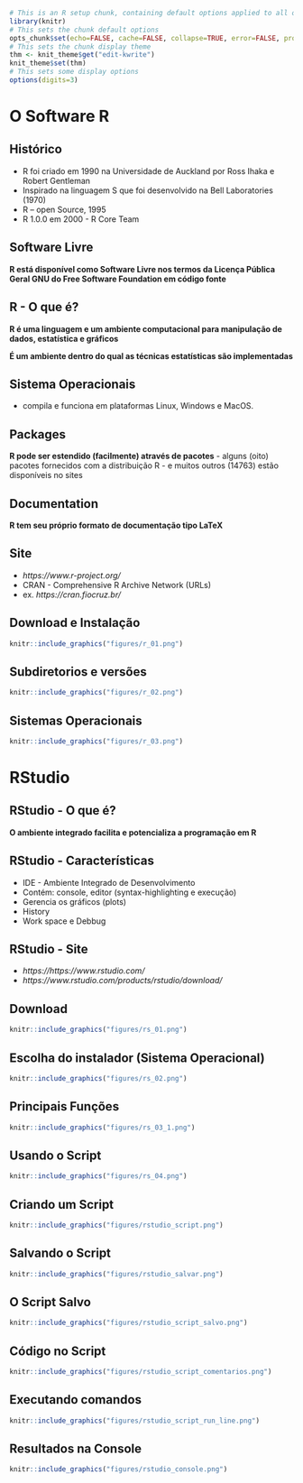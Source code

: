 ```r
# This is an R setup chunk, containing default options applied to all other chunks
library(knitr)
# This sets the chunk default options
opts_chunk$set(echo=FALSE, cache=FALSE, collapse=TRUE, error=FALSE, prompt=TRUE,fig.align = "center",fig.cap= "",out.width = "90%")
# This sets the chunk display theme
thm <- knit_theme$get("edit-kwrite")
knit_theme$set(thm)
# This sets some display options
options(digits=3)

```






# O Software R 


## Histórico
- R foi criado em 1990 na Universidade de Auckland por Ross Ihaka e Robert Gentleman
- Inspirado na linguagem S que foi desenvolvido na Bell Laboratories (1970)
- R – open Source, 1995
- R 1.0.0 em 2000 - R Core Team


## Software Livre 

**R está disponível como Software Livre nos termos da Licença Pública Geral GNU do Free Software Foundation em código fonte**

## R - O que é?

**R é uma linguagem e um ambiente computacional para manipulação de dados, estatística e gráficos**

**É um ambiente dentro do qual as técnicas estatísticas são implementadas**

## Sistema Operacionais
- compila e funciona em plataformas Linux, Windows e MacOS. 

## Packages  
**R pode ser estendido (facilmente) através de pacotes**
- alguns (oito)  pacotes fornecidos com a distribuição R
- e muitos outros (14763) estão disponíveis no sites

## Documentation
**R tem seu próprio formato de documentação tipo LaTeX**

## Site

 - *https://www.r-project.org/*
 - CRAN -  Comprehensive R Archive Network (URLs)
 - ex. *https://cran.fiocruz.br/*

## Download e Instalação


```r
knitr::include_graphics("figures/r_01.png")
```


## Subdiretorios e versões


```r
knitr::include_graphics("figures/r_02.png")
```


## Sistemas Operacionais

```r
knitr::include_graphics("figures/r_03.png")
```


# RStudio

## RStudio - O que é?

**O ambiente integrado facilita e potencializa a programação em R**

## RStudio - Características

- IDE - Ambiente Integrado de Desenvolvimento
- Contém: console, editor (syntax-highlighting e execução) 
- Gerencia os gráficos (plots)
- History 
- Work space e Debbug


## RStudio - Site

 - *https://https://www.rstudio.com/*
 - *https://www.rstudio.com/products/rstudio/download/*


## Download

```r
knitr::include_graphics("figures/rs_01.png")
```

## Escolha do instalador (Sistema Operacional)

```r
knitr::include_graphics("figures/rs_02.png")
```


## Principais Funções


```r
knitr::include_graphics("figures/rs_03_1.png")
```


## Usando o Script

```r
knitr::include_graphics("figures/rs_04.png")
```


## Criando um Script

```r
knitr::include_graphics("figures/rstudio_script.png")
```

## Salvando o Script

```r
knitr::include_graphics("figures/rstudio_salvar.png")
```

## O Script Salvo

```r
knitr::include_graphics("figures/rstudio_script_salvo.png")
```

## Código no Script

```r
knitr::include_graphics("figures/rstudio_script_comentarios.png")
```

## Executando comandos 

```r
knitr::include_graphics("figures/rstudio_script_run_line.png")
```

## Resultados na Console 

```r
knitr::include_graphics("figures/rstudio_console.png")
```
